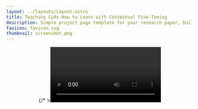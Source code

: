 ```yaml
---
layout: ../layouts/Layout.astro
title: Teaching LLMs How to Learn with Contextual Fine-Tuning
description: Simple project page template for your research paper, built with Astro and Tailwind CSS
favicon: favicon.svg
thumbnail: screenshot.png
---
```






<Header
  title={frontmatter.title}
  authors={[
    {},{},{},{},
    {
      name: "Younwoo Choi",
      notes: ["*"],
    },
    {
      name: "Muhammad Adil Asif",
      notes: ["*"],
    },
    {
      name: "Ziwen Han",
      notes: ["†"],
    },
    {
      name: "John Willes",
    },
    {},{},{},{},{},{},{},{},{},{},{},{},{},{},{},{},
    {
      name: "Rahul G. Krishnan",
    },
    {},{},{},{},{},{},{},{},{},{},{},
    {
      name: "University of Toronto"
    },
    {
      name: "Vector Institute"
    },
  ]}
  conference="ICLR 2025"
  notes={[
    {
      symbol: "*",
      text: "Equal contribution",
    },
    {
      symbol: "†",
      text: "Work conducted while at the Vector Institute",
    },
  ]}
  links={[
    {
      name: "Paper",
      url: "https://openreview.net/forum?id=FS2nukC2jv",
      icon: "ri:file-pdf-2-line",
    },
    {
      name: "Code",
      url: "https://github.com/rgklab/Contextual-Fine-Tuning/",
      icon: "ri:github-line",
    },
    {
      name: "Dataset",
      url: "https://huggingface.co/datasets/ywchoi/OpenMedText",
      icon: "simple-icons:huggingface"
    }
  ]}
  />

<Image source={mainfig} altText="Diagram of the transformer deep learning architecture." />
{/*  ><Video source={outside} */}

<HighlightedSection>

## Abstract

Prompting Large Language Models (LLMs), or providing context on the expected model of operation, is an effective way to steer the outputs of such models to satisfy human desiderata after they have been trained. But in rapidly evolving domains, there is often need to fine-tune LLMs to improve either the kind of knowledge in their memory or their abilities to perform open ended reasoning in new domains. When human's learn new concepts, we often do so by linking the new material that we are studying to concepts we have already learned before. To that end, we ask, "can prompting help us teach LLMs how to learn". In this work, we study a novel generalization of instruction tuning, called contextual fine-tuning, to fine-tune LLMs. Our method leverages instructional prompts designed to mimic human cognitive strategies in learning and problem-solving to guide the learning process during training, aiming to improve the model’s interpretation and understanding of domain-specific knowledge. We empirically demonstrate that this simple yet effective modification improves the ability of LLMs to be fine-tuned rapidly on new datasets both within the medical and financial domains.

</HighlightedSection>

## Overview

Contextual Fine-Tuning (CFT) is a novel approach that blends in-context learning with gradient-based learning to improve how Large Language Models (LLMs) learn domain-specific knowledge. Unlike traditional continued pre-training or instruction fine-tuning, CFT uses contextual prompts to guide the model's learning process.

## OpenMedText

To test domain adaptation in a challenging setting, we curated a biomedical dataset of 121,489 biomedical journal articles (MDPI) and 29 open-source medical textbooks. We release <em>OpenMedText</em> as a resource for domain adaptation research.

## Experiments

We evaluate on both **medical** and **financial** tasks to show the effectiveness of CFT. 

**Medical tasks** include subsets of MMLU including Anatomy, Clinical Knowledge, College Biology, College Medicine, Medical Genetics, Professional Medicine, and the MedQA professional exam dataset.

**Financial tasks** include FiQA sentiment analysis, MultiFin headline classification, and Causal20.  


### Setup

- We fine-tune Llama 2 models of size 7B and 13B.  
- We compare baseline Chat, Chat with continued pre-training (CPT), and Chat (CFT) for each domain’s training corpus.  
- We measure zero-shot performance on the downstream tasks.

### Results (Medical Domain)

#### 7B Model Results
| Model (7B) | Anatomy | Clinical Knowledge | College Biology | College Medicine | Medical Genetics | Professional Medicine | MedQA | Average |
|:----------:|:-------:|:-----------------:|:--------------:|:----------------:|:----------------:|:----------------------:|:------:|:-------:|
| Chat       | 44.07   | 46.79             | 48.61          | 39.02            | 49.00            | **48.90**              | 38.96  | 45.05   |
| Chat (CPT) | 45.19   | 47.17             | 49.31          | 43.93            | 50.50            | 46.32                  | 39.28  | 45.96   |
| Chat (CFT) | **48.15** | **48.87**       | **52.08**      | **44.22**        | **54.00**        | 46.69                  | **40.65** | **47.81** |
| AdaptLLM   | 44.45   | 47.36             | 48.27          | 39.60            | 45.00            | 38.61                  | 37.12  | 42.92   |

- CFT outperforms CPT by 1.85% and significantly outperforms AdaptLLM by 4.89% on average, demonstrating its superior effectiveness for domain adaptation in medical contexts.

#### 13B Model Results
| Model (13B) | Anatomy | Clinical Knowledge | College Biology | College Medicine | Medical Genetics | Professional Medicine | MedQA | Average |
|:-----------:|:-------:|:-----------------:|:--------------:|:----------------:|:----------------:|:----------------------:|:------:|:-------:|
| Chat        | 51.85   | 56.60             | 54.17          | 46.82            | **63.50**        | 56.99                  | **45.33** | 53.61  |
| Chat (CPT)  | 50.37   | 60.00             | 55.90          | 50.58            | 62.00            | 57.35                  | 43.95  | 54.31   |
| Chat (CFT)  | **53.33** | **63.21**       | **57.99**      | **56.35**        | 62.50            | **57.72**              | 44.85  | **56.56** |

- The 13B model shows consistent improvements with CFT, achieving a 2.25% gain over CPT and 2.95% over the baseline Chat model, with strongest performance in Clinical Knowledge, College Biology, and College Medicine tasks.

### Results (Financial Domain)

#### 7B Model Results
| Model (7B) | FiQA (F1) | Causal20 (F1) | MultiFin (F1) | Average |
|:----------:|:---------:|:-------------:|:-------------:|:-------:|
| Chat       | 56.40     | **90.40**     | 38.74         | 61.48   |
| Chat (CPT) | 62.53     | 90.16         | 38.23         | 63.64   |
| Chat (CFT) | **67.69** | 90.17         | **46.01**     | **67.96** |

- CFT achieves a 4.32% improvement over CPT, with particularly strong gains in financial sentiment analysis (FiQA) and headline classification (MultiFin).

#### 13B Model Results
| Model (13B) | FiQA (F1) | Causal20 (F1) | MultiFin (F1) | Average |
|:-----------:|:---------:|:-------------:|:-------------:|:-------:|
| Chat        | 61.18     | 84.77         | 45.81         | 63.92   |
| Chat (CPT)  | 66.96     | **90.06**     | 45.33         | 67.45   |
| Chat (CFT)  | **70.55** | 89.87         | **50.94**     | **70.45** |

- In financial benchmarks, the 13B model with CFT achieves a 3.0% improvement over CPT and 6.53% over the baseline Chat model, demonstrating CFT's effectiveness scales with model size.


## BibTeX citation

```bibtex
@inproceedings{
choi2025teaching,
title={Teaching {LLM}s How To Learn with Contextual Fine-Tuning},
author={Younwoo Choi and Muhammad Adil Asif and Ziwen Han and John Willes and Rahul Krishnan},
booktitle={The Thirteenth International Conference on Learning Representations},
year={2025},
url={https://openreview.net/forum?id=FS2nukC2jv}
}
```

